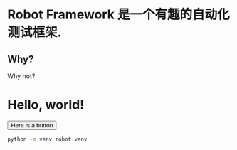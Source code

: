 <link href="https://cdn.bootcss.com/github-markdown-css/4.0.0/github-markdown.min.css" rel="stylesheet" />

# Robot Framework 是一个有趣的自动化测试框架.

## Why?

Why not?

# Hello, world!

<Button>Here is a button</Button>

```bash
python -m venv robot.venv
```